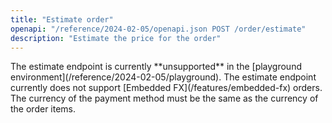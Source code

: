 ```yaml
---
title: "Estimate order"
openapi: "/reference/2024-02-05/openapi.json POST /order/estimate"
description: "Estimate the price for the order"
---
```


<Info>
  The estimate endpoint is currently **unsupported** in the [playground
  environment](/reference/2024-02-05/playground).
</Info>

<Info>
  The estimate endpoint currently does not support [Embedded
  FX](/features/embedded-fx) orders. The currency of the payment method must be
  the same as the currency of the order items.
</Info>
